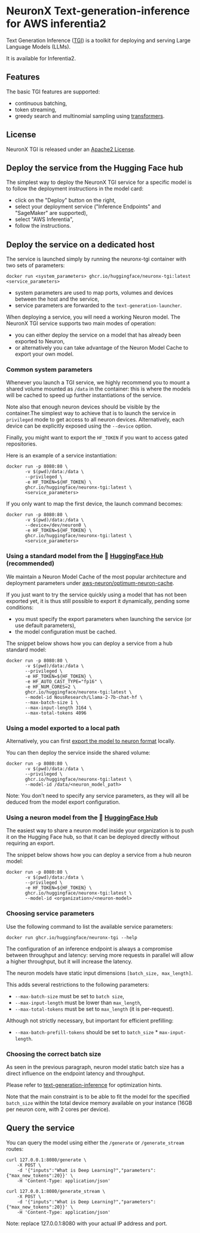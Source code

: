 # NeuronX Text-generation-inference for AWS inferentia2

Text Generation Inference ([TGI](https://huggingface.co/docs/text-generation-inference/)) is a toolkit for deploying and serving Large Language Models (LLMs).

It is available for Inferentia2.

## Features

The basic TGI features are supported:

- continuous batching,
- token streaming,
- greedy search and multinomial sampling using [transformers](https://huggingface.co/docs/transformers/generation_strategies#customize-text-generation).

## License

NeuronX TGI is released under an [Apache2 License](https://github.com/huggingface/text-generation-inference?tab=Apache-2.0-1-ov-file#readme).

## Deploy the service from the Hugging Face hub

The simplest way to deploy the NeuronX TGI service for a specific model is to follow the
deployment instructions in the model card:

- click on the "Deploy" button on the right,
- select your deployment service ("Inference Endpoints" and "SageMaker" are supported),
- select "AWS Inferentia",
- follow the instructions.


## Deploy the service on a dedicated host

The service is launched simply by running the neuronx-tgi container with two sets of parameters:

```
docker run <system_parameters> ghcr.io/huggingface/neuronx-tgi:latest <service_parameters>
```

- system parameters are used to map ports, volumes and devices between the host and the service,
- service parameters are forwarded to the `text-generation-launcher`.

When deploying a service, you will need a working Neuron model. The NeuronX TGI service supports two main modes of operation:

- you can either deploy the service on a model that has already been exported to Neuron,
- or alternatively you can take advantage of the Neuron Model Cache to export your own model.

### Common system parameters

Whenever you launch a TGI service, we highly recommend you to mount a shared volume mounted as `/data` in the container: this is where
the models will be cached to speed up further instantiations of the service.

Note also that enough neuron devices should be visible by the container.The simplest way to achieve that is to launch the service in `privileged` mode to get access to all neuron devices.
Alternatively, each device can be explicitly exposed using the `--device` option.

Finally, you might want to export the `HF_TOKEN` if you want to access gated repositories.

Here is an example of a service instantiation:

```
docker run -p 8080:80 \
       -v $(pwd)/data:/data \
       --privileged \
       -e HF_TOKEN=${HF_TOKEN} \
       ghcr.io/huggingface/neuronx-tgi:latest \
       <service_parameters>
```

If you only want to map the first device, the launch command becomes:

```
docker run -p 8080:80 \
       -v $(pwd)/data:/data \
       --device=/dev/neuron0 \
       -e HF_TOKEN=${HF_TOKEN} \
       ghcr.io/huggingface/neuronx-tgi:latest \
       <service_parameters>
```

### Using a standard model from the 🤗 [HuggingFace Hub](https://huggingface.co/aws-neuron) (recommended)

We maintain a Neuron Model Cache of the most popular architecture and deployment parameters under [aws-neuron/optimum-neuron-cache](https://huggingface.co/aws-neuron/optimum-neuron-cache).

If you just want to try the service quickly using a model that has not been exported yet, it is thus still
possible to export it dynamically, pending some conditions:
- you must specify the export parameters when launching the service (or use default parameters),
- the model configuration must be cached.

The snippet below shows how you can deploy a service from a hub standard model:

```
docker run -p 8080:80 \
       -v $(pwd)/data:/data \
       --privileged \
       -e HF_TOKEN=${HF_TOKEN} \
       -e HF_AUTO_CAST_TYPE="fp16" \
       -e HF_NUM_CORES=2 \
       ghcr.io/huggingface/neuronx-tgi:latest \
       --model-id NousResearch/Llama-2-7b-chat-hf \
       --max-batch-size 1 \
       --max-input-length 3164 \
       --max-total-tokens 4096
```

### Using a model exported to a local path

Alternatively, you can first [export the model to neuron format](https://huggingface.co/docs/optimum-neuron/main/en/guides/export_model#exporting-neuron-models-using-neuronx-tgi) locally.

You can then deploy the service inside the shared volume:

```
docker run -p 8080:80 \
       -v $(pwd)/data:/data \
       --privileged \
       ghcr.io/huggingface/neuronx-tgi:latest \
       --model-id /data/<neuron_model_path>
```

Note: You don't need to specify any service parameters, as they will all be deduced from the model export configuration.

### Using a neuron model from the 🤗 [HuggingFace Hub](https://huggingface.co/)

The easiest way to share a neuron model inside your organization is to push it on the Hugging Face hub, so that it can be deployed directly without requiring an export.

The snippet below shows how you can deploy a service from a hub neuron model:

```
docker run -p 8080:80 \
       -v $(pwd)/data:/data \
       --privileged \
       -e HF_TOKEN=${HF_TOKEN} \
       ghcr.io/huggingface/neuronx-tgi:latest \
       --model-id <organization>/<neuron-model>
```

### Choosing service parameters

Use the following command to list the available service parameters:

```
docker run ghcr.io/huggingface/neuronx-tgi --help
```

The configuration of an inference endpoint is always a compromise between throughput and latency: serving more requests in parallel will allow a higher throughput, but it will increase the latency.

The neuron models have static input dimensions `[batch_size, max_length]`.

This adds several restrictions to the following parameters:

- `--max-batch-size` must be set to `batch size`,
- `--max-input-length` must be lower than `max_length`,
- `--max-total-tokens` must be set to `max_length` (it is per-request).

Although not strictly necessary, but important for efficient prefilling:

- `--max-batch-prefill-tokens` should be set to `batch_size` * `max-input-length`.

### Choosing the correct batch size

As seen in the previous paragraph, neuron model static batch size has a direct influence on the endpoint latency and throughput.

Please refer to [text-generation-inference](https://github.com/huggingface/text-generation-inference) for optimization hints.

Note that the main constraint is to be able to fit the model for the specified `batch_size` within the total device memory available
on your instance (16GB per neuron core, with 2 cores per device).

## Query the service

You can query the model using either the `/generate` or `/generate_stream` routes:

```
curl 127.0.0.1:8080/generate \
    -X POST \
    -d '{"inputs":"What is Deep Learning?","parameters":{"max_new_tokens":20}}' \
    -H 'Content-Type: application/json'
```

```
curl 127.0.0.1:8080/generate_stream \
    -X POST \
    -d '{"inputs":"What is Deep Learning?","parameters":{"max_new_tokens":20}}' \
    -H 'Content-Type: application/json'
```

Note: replace 127.0.0.1:8080 with your actual IP address and port.
